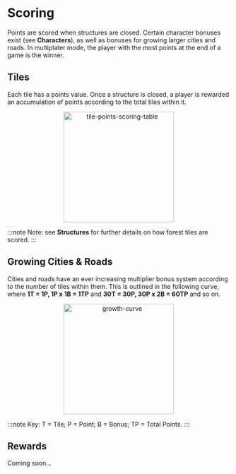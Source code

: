 # Scoring

Points are scored when structures are closed. Certain character bonuses exist (see **Characters**), as well as bonuses for growing larger cities and roads. In multiplater mode, the player with the most points at the end of a game is the winner.

## Tiles

Each tile has a points value. Once a structure is closed, a player is rewarded an accumulation of points according to the total tiles within it.

<div align="center">
    <img width="250" src="tile-points-scoring-table.png" alt="tile-points-scoring-table" />
</div>

:::note
Note: see **Structures** for further details on how forest tiles are scored.
:::

## Growing Cities & Roads

Cities and roads have an ever increasing multiplier bonus system according to the number of tiles within them. This is outlined in the following curve, where **1T = 1P, 1P x 1B = 1TP** and **30T = 30P, 30P x 2B = 60TP** and so on.

<div align="center">
    <img width="250" src="growth-curve.png" alt="growth-curve" />
</div>

:::note
Key: T = Tile; P = Point; B = Bonus; TP = Total Points.
:::

## Rewards

Coming soon...
